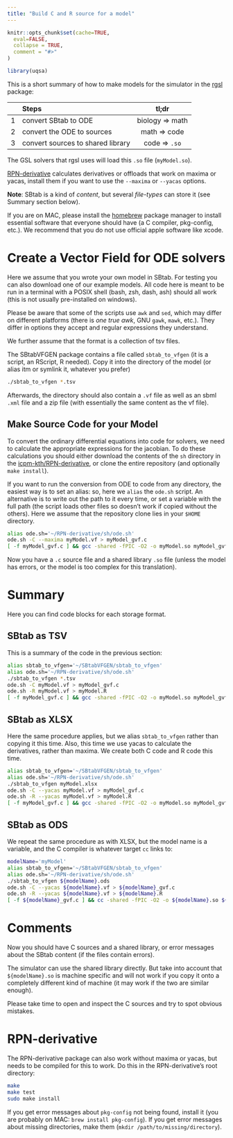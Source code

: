 ```yaml
---
title: "Build C and R source for a model"
---
```


```r
knitr::opts_chunk$set(cache=TRUE,
  eval=FALSE,
  collapse = TRUE,
  comment = "#>"
)
```

```r
library(uqsa)
```

This is a short summary of how to make models for the simulator in the
[rgsl](https://github.com/icpm-kth/rgsl) package:

|   | Steps                             | tl;dr           |
|--:|:----------------------------------|:---------------:|
| 1 | convert SBtab to ODE              | biology => math |
| 2 | convert the ODE to sources        | math => code    |
| 3 | convert sources to shared library | code => `.so`   |

The GSL solvers that rgsl uses will load this `.so` file
(`myModel.so`). 

[RPN-derivative](https://github.com/icpm-kth/RPN-derivative)
calculates derivatives or offloads that work on maxima or yacas,
install them if you want to use the `--maxima` or `--yacas` options.

**Note**: SBtab is a kind of *content*, but several *file-types* can
store it (see Summary section below).

If you are on MAC, please install the [homebrew](https://brew.sh/)
package manager to install essential software that everyone should
have (a C compiler, pkg-config, etc.). We recommend that you do not
use official apple software like xcode.

# Create a Vector Field for ODE solvers

Here we assume that you wrote your own model in SBtab. For testing you
can also download one of our example models. All code here is meant to
be run in a terminal with a POSIX shell (bash, zsh, dash, ash) should
all work (this is not usually pre-installed on windows).

Please be aware that some of the scripts use `awk` and `sed`, which
may differ on different platforms (there is *one true awk*, GNU
`gawk`, `mawk`, etc.). They differ in options they accept and regular
expressions they understand.

We further assume that the format is a collection of tsv files.

The SBtabVFGEN package contains a file called `sbtab_to_vfgen` (it is
a script, an RScript, R needed). Copy it into the directory of the
model (or alias itm or symlink it, whatever you prefer)

```sh
./sbtab_to_vfgen *.tsv
```

Afterwards, the directory should also contain a `.vf` file as well as
an sbml `.xml` file and a zip file (with essentially the same content
as the vf file).

## Make Source Code for your Model

To convert the ordinary differential equations into code for solvers,
we need to calculate the appropriate expressions for the jacobian. To
do these calculations you should either download the contents of the
`sh` directory in the
[icpm-kth/RPN-derivative](https://github.com/icpm-kth/RPN-derivative),
or clone the entire repository (and optionally `make install`). 

If you want to run the conversion from ODE to code from any directory,
the easiest way is to set an alias: so, here we `alias` the `ode.sh`
script. An alternative is to write out the path to it every time, or
set a variable with the full path (the script loads other files so
doesn't work if copied without the others). Here we assume that the
repository clone lies in your `$HOME` directory.

```sh
alias ode.sh='~/RPN-derivative/sh/ode.sh'
ode.sh -C --maxima myModel.vf > myModel_gvf.c
[ -f myModel_gvf.c ] && gcc -shared -fPIC -O2 -o myModel.so myModel_gvf.c
```

Now you have a `.c` source file and a shared library `.so` file
(unless the model has errors, or the model is too complex for this
translation).

# Summary

Here you can find code blocks for each storage format.

## SBtab as TSV

This is a summary of the code in the previous section:

```sh
alias sbtab_to_vfgen='~/SBtabVFGEN/sbtab_to_vfgen'
alias ode.sh='~/RPN-derivative/sh/ode.sh'
./sbtab_to_vfgen *.tsv
ode.sh -C myModel.vf > myModel_gvf.c
ode.sh -R myModel.vf > myModel.R
[ -f myModel_gvf.c ] && gcc -shared -fPIC -O2 -o myModel.so myModel_gvf.c
```

## SBtab as XLSX

Here the same procedure applies, but we alias `sbtab_to_vfgen` rather
than copying it this time. Also, this time we use yacas to calculate
the derivatives, rather than maxima. We create both C code and R code
this time.


```sh
alias sbtab_to_vfgen='~/SBtabVFGEN/sbtab_to_vfgen'
alias ode.sh='~/RPN-derivative/sh/ode.sh'
./sbtab_to_vfgen myModel.xlsx
ode.sh -C --yacas myModel.vf > myModel_gvf.c
ode.sh -R --yacas myModel.vf > myModel.R
[ -f myModel_gvf.c ] && gcc -shared -fPIC -O2 -o myModel.so myModel_gvf.c
```

## SBtab as ODS

We repeat the same procedure as with XLSX, but the model name is a
variable, and the C compiler is whatever target `cc` links to:

```sh
modelName='myModel'
alias sbtab_to_vfgen='~/SBtabVFGEN/sbtab_to_vfgen'
alias ode.sh='~/RPN-derivative/sh/ode.sh'
./sbtab_to_vfgen ${modelName}.ods
ode.sh -C --yacas ${modelName}.vf > ${modelName}_gvf.c
ode.sh -R --yacas ${modelName}.vf > ${modelName}.R
[ -f ${modelName}_gvf.c ] && cc -shared -fPIC -O2 -o ${modelName}.so ${modelName}_gvf.c
```

# Comments

Now you should have C sources and a shared library, or error messages
about the SBtab content (if the files contain errors).

The simulator can use the shared library directly. But take into
account that `${modelName}.so` is machine specific and will not work
if you copy it onto a completely different kind of machine (it may
work if the two are similar enough).

Please take time to open and inspect the C sources and try to spot
obvious mistakes.

# RPN-derivative

The RPN-derivative package can also work without maxima or yacas, but
needs to be compiled for this to work. Do this in the RPN-derivative's root directory:

```sh
make
make test
sudo make install
```

If you get error messages about `pkg-config` not being found, install
it (you are probably on MAC: `brew install pkg-config`). If you get
error messages about missing directories, make them (`mkdir
/path/to/missing/directory`).

